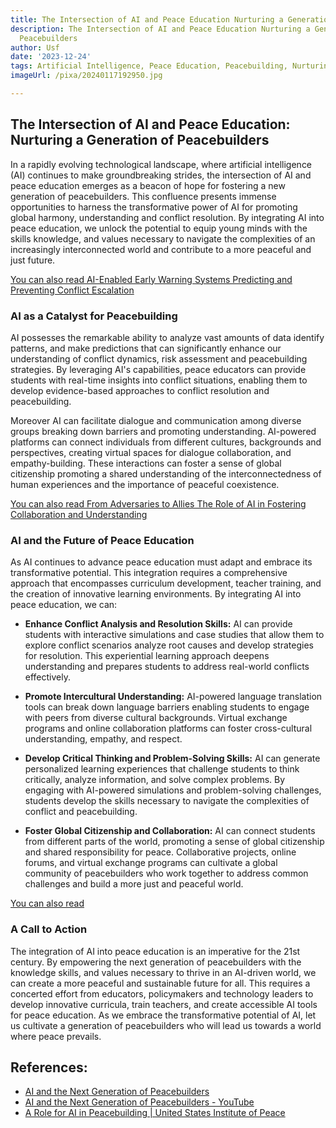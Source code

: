 ```yaml
---
title: The Intersection of AI and Peace Education Nurturing a Generation of Peacebuilders
description: The Intersection of AI and Peace Education Nurturing a Generation of
  Peacebuilders
author: Usf
date: '2023-12-24'
tags: Artificial Intelligence, Peace Education, Peacebuilding, Nurturing, Generation
imageUrl: /pixa/20240117192950.jpg

---
```

## **The Intersection of  AI and Peace Education: Nurturing a Generation of Peacebuilders**

In a rapidly evolving technological landscape, where artificial  intelligence (AI) continues to make groundbreaking strides, the intersection of AI and peace education emerges as a beacon of hope for fostering a new generation of peacebuilders. This confluence presents immense opportunities to harness the transformative power of AI for promoting global harmony, understanding and conflict resolution. By integrating AI  into peace education, we unlock the potential to equip young minds with the skills knowledge, and  values necessary to  navigate the complexities of an  increasingly interconnected world and  contribute to a more peaceful and just future.

[You can also  read AI-Enabled Early Warning Systems Predicting and Preventing Conflict Escalation](AI-Enabled%20Early%20Warning%20Systems%20Predicting%20and%20Preventing%20Conflict%20Escalation)


### **AI as  a Catalyst  for Peacebuilding**

AI possesses the remarkable ability to analyze vast amounts of data identify patterns, and make predictions that can significantly enhance our understanding of conflict dynamics,  risk assessment and  peacebuilding strategies. By leveraging AI's capabilities, peace educators can  provide students with real-time insights into conflict situations,  enabling  them to develop evidence-based approaches  to conflict resolution and peacebuilding.

Moreover AI can facilitate dialogue and communication among diverse groups breaking down barriers and promoting understanding. AI-powered  platforms can connect individuals from different cultures, backgrounds and perspectives, creating virtual spaces for dialogue collaboration, and empathy-building. These interactions can  foster  a sense of global citizenship promoting a shared understanding of  the interconnectedness of human experiences and the importance of peaceful coexistence.

[You can  also read From Adversaries to  Allies The  Role of AI in Fostering  Collaboration and  Understanding](From%20Adversaries%20to%20Allies%20The%20Role%20of%20AI%20in%20Fostering%20Collaboration%20and%20Understanding)


### **AI and the Future of Peace Education**

As AI continues to advance peace education must adapt and embrace its transformative potential.  This integration requires a comprehensive approach that encompasses curriculum development, teacher training, and the creation of innovative  learning environments. By  integrating AI into peace education, we can:

- **Enhance Conflict Analysis and Resolution Skills:**  AI  can provide students with interactive simulations and case studies that allow them to explore  conflict scenarios analyze  root causes and develop strategies for resolution. This experiential learning approach deepens understanding and  prepares students to address real-world conflicts  effectively.

-  **Promote Intercultural Understanding:** AI-powered language translation tools can break down language barriers  enabling students to engage with peers from  diverse cultural backgrounds. Virtual exchange programs and online collaboration platforms can foster cross-cultural  understanding, empathy, and respect.

- **Develop Critical Thinking and Problem-Solving Skills:** AI can generate personalized learning  experiences  that challenge students  to think critically, analyze information, and solve complex problems. By engaging with AI-powered simulations and problem-solving challenges, students develop the skills necessary to navigate the complexities of conflict and peacebuilding.

- **Foster Global Citizenship and Collaboration:** AI can  connect students from  different parts of the world, promoting a sense of global citizenship and shared  responsibility for peace. Collaborative projects, online forums, and virtual exchange programs can cultivate a global  community of peacebuilders who work together to address  common challenges and build a more just and peaceful world.

[You can also read ]()


### **A  Call to Action**

The integration of AI into peace education is an imperative for the 21st century. By empowering  the next generation of peacebuilders with the knowledge skills, and values  necessary  to thrive in an AI-driven world, we can create  a more peaceful and sustainable future  for all. This requires  a concerted effort from educators, policymakers and technology leaders to develop innovative curricula, train  teachers, and create accessible AI tools  for  peace education. As we embrace the  transformative potential of AI, let  us cultivate a generation of peacebuilders who will lead us towards a world where peace prevails.

## References:
- [AI and the Next Generation of Peacebuilders](https://www.usip.org/events/ai-and-next-generation-peacebuilders)
- [AI and the Next Generation of Peacebuilders - YouTube](https://www.youtube.com/watch?v=6vhrcxfrnJw)
- [A Role for AI in Peacebuilding | United States Institute of Peace](https://www.usip.org/publications/2023/12/role-ai-peacebuilding)
